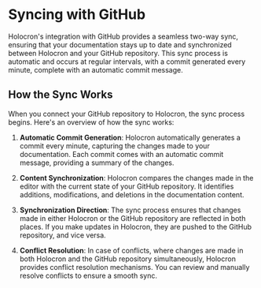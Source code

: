 # Syncing with GitHub

Holocron's integration with GitHub provides a seamless two-way sync, ensuring that your documentation stays up to date and synchronized between Holocron and your GitHub repository. This sync process is automatic and occurs at regular intervals, with a commit generated every minute, complete with an automatic commit message.

## How the Sync Works

When you connect your GitHub repository to Holocron, the sync process begins. Here's an overview of how the sync works:

1. **Automatic Commit Generation**: Holocron automatically generates a commit every minute, capturing the changes made to your documentation. Each commit comes with an automatic commit message, providing a summary of the changes.

2. **Content Synchronization**: Holocron compares the changes made in the editor with the current state of your GitHub repository. It identifies additions, modifications, and deletions in the documentation content.

3. **Synchronization Direction**: The sync process ensures that changes made in either Holocron or the GitHub repository are reflected in both places. If you make updates in Holocron, they are pushed to the GitHub repository, and vice versa.

4. **Conflict Resolution**: In case of conflicts, where changes are made in both Holocron and the GitHub repository simultaneously, Holocron provides conflict resolution mechanisms. You can review and manually resolve conflicts to ensure a smooth sync.
